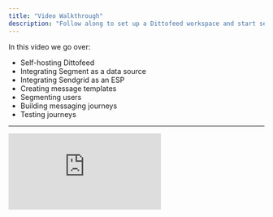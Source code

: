 ```yaml
---
title: "Video Walkthrough"
description: "Follow along to set up a Dittofeed workspace and start sending messages."
---
```


In this video we go over:

- Self-hosting Dittofeed
- Integrating Segment as a data source
- Integrating Sendgrid as an ESP
- Creating message templates
- Segmenting users
- Building messaging journeys
- Testing journeys

---

<iframe
  className="w-full aspect-video"
  src="https://www.youtube.com/embed/ZEQxO9-L08k?si=VcOWCBLi8d8MdcF7"
  title="Dittofeed Product Walkthrough | How to set up a customer onboarding journey"
  frameBorder="0"
  allow="accelerometer; autoplay; clipboard-write; encrypted-media; gyroscope; picture-in-picture"
  allowFullScreen
></iframe>

